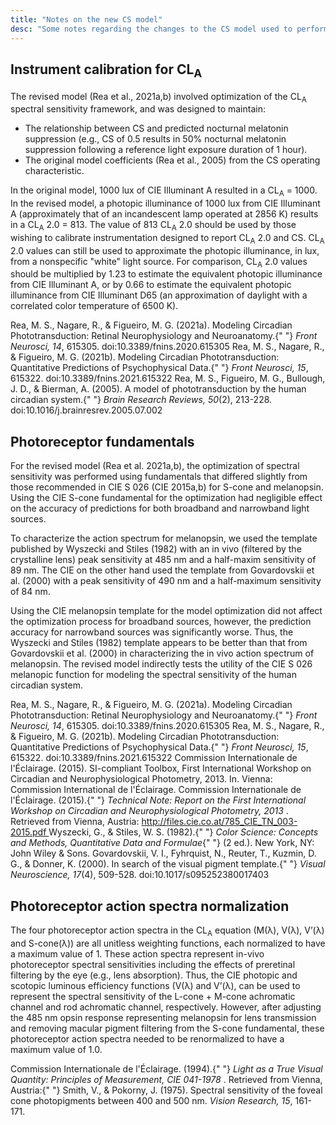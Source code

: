 ```yaml
---
title: "Notes on the new CS model"
desc: "Some notes regarding the changes to the CS model used to perform calculations with the new CS Calculator 2.0, with respect to the original CS Calculator."
---
```


## Instrument calibration for CL<sub>A</sub>

The revised model (Rea et al., 2021a,b) involved optimization of the CL<sub>A</sub> spectral sensitivity framework, and was designed to maintain:

- The relationship between CS and predicted nocturnal melatonin suppression (e.g., CS of 0.5 results in 50% nocturnal melatonin suppression following a reference light exposure duration of 1 hour).
- The original model coefficients (Rea et al., 2005) from the CS operating characteristic.

In the original model, 1000 lux of CIE Illuminant A resulted in a CL<sub>A</sub> = 1000. In the revised model, a photopic illuminance of 1000 lux from CIE Illuminant A (approximately that of an incandescent lamp operated at 2856 K) results in a CL<sub>A</sub> 2.0 = 813. The value of 813 CL<sub>A</sub> 2.0 should be used by those wishing to calibrate instrumentation designed to report CL<sub>A</sub> 2.0 and CS. CL<sub>A</sub> 2.0 values can still be used to approximate the photopic illuminance, in lux, from a nonspecific "white" light source. For comparison, CL<sub>A</sub> 2.0 values should be multiplied by 1.23 to estimate the equivalent photopic illuminance from CIE Illuminant A, or by 0.66 to estimate the equivalent photopic illuminance from CIE Illuminant D65 (an approximation of daylight with a correlated color temperature of 6500 K).

<References>
  <Reference>
    Rea, M. S., Nagare, R., & Figueiro, M. G. (2021a). Modeling Circadian
    Phototransduction: Retinal Neurophysiology and Neuroanatomy.{" "}
    <i>Front Neurosci, 14</i>, 615305. doi:10.3389/fnins.2020.615305
  </Reference>
  <Reference>
    Rea, M. S., Nagare, R., & Figueiro, M. G. (2021b). Modeling Circadian
    Phototransduction: Quantitative Predictions of Psychophysical Data.{" "}
    <i>Front Neurosci, 15</i>, 615322. doi:10.3389/fnins.2021.615322
  </Reference>
  <Reference>
    Rea, M. S., Figueiro, M. G., Bullough, J. D., & Bierman, A. (2005). A model
    of phototransduction by the human circadian system.{" "}
    <i>Brain Research Reviews, 50</i>(2), 213-228.
    doi:10.1016/j.brainresrev.2005.07.002
  </Reference>
</References>

## Photoreceptor fundamentals

For the revised model (Rea et al. 2021a,b), the optimization of spectral sensitivity was performed using fundamentals that differed slightly from those recommended in CIE S 026 (CIE 2015a,b) for S-cone and melanopsin. Using the CIE S-cone fundamental for the optimization had negligible effect on the accuracy of predictions for both broadband and narrowband light sources.

To characterize the action spectrum for melanopsin, we used the template published by Wyszecki and Stiles (1982) with an in vivo (filtered by the crystalline lens) peak sensitivity at 485 nm and a half-maxim sensitivity of 89 nm. The CIE on the other hand used the template from Govardovskii et al. (2000) with a peak sensitivity of 490 nm and a half-maximum sensitivity of 84 nm.

Using the CIE melanopsin template for the model optimization did not affect the optimization process for broadband sources, however, the prediction accuracy for narrowband sources was significantly worse. Thus, the Wyszecki and Stiles (1982) template appears to be better than that from Govardovskii et al. (2000) in characterizing the in vivo action spectrum of melanopsin. The revised model indirectly tests the utility of the CIE S 026 melanopic function for modeling the spectral sensitivity of the human circadian system.

<References>
  <Reference>
    Rea, M. S., Nagare, R., & Figueiro, M. G. (2021a). Modeling Circadian
    Phototransduction: Retinal Neurophysiology and Neuroanatomy.{" "}
    <i>Front Neurosci, 14</i>, 615305. doi:10.3389/fnins.2020.615305
  </Reference>
  <Reference>
    Rea, M. S., Nagare, R., & Figueiro, M. G. (2021b). Modeling Circadian
    Phototransduction: Quantitative Predictions of Psychophysical Data.{" "}
    <i>Front Neurosci, 15</i>, 615322. doi:10.3389/fnins.2021.615322
  </Reference>
  <Reference>
    Commission Internationale de l'Éclairage. (2015). SI-compliant Toolbox,
    First International Workshop on Circadian and Neurophysiological Photometry,
    2013. In. Vienna: Commission International de l'Éclairage.
  </Reference>
  <Reference>
    Commission Internationale de l'Éclairage. (2015).{" "}
    <i>
      Technical Note: Report on the First International Workshop on Circadian
      and Neurophysiological Photometry, 2013
    </i>
    . Retrieved from Vienna, Austria: <a
      target="_blank"
      rel="noreferrer"
      href="http://files.cie.co.at/785_CIE_TN_003-2015.pdf"
    >
      http://files.cie.co.at/785_CIE_TN_003-2015.pdf
    </a>
  </Reference>
  <Reference>
    Wyszecki, G., & Stiles, W. S. (1982).{" "}
    <i>Color Science: Concepts and Methods, Quantitative Data and Formulae</i>{" "}
    (2 ed.). New York, NY: John Wiley & Sons.
  </Reference>
  <Reference>
    Govardovskii, V. I., Fyhrquist, N., Reuter, T., Kuzmin, D. G., & Donner, K.
    (2000). In search of the visual pigment template.{" "}
    <i>Visual Neuroscience, 17</i>(4), 509-528. doi:10.1017/s095252380017403
  </Reference>
</References>

## Photoreceptor action spectra normalization

The four photoreceptor action spectra in the CL<sub>A</sub> equation (M(λ), V(λ), V’(λ) and S-cone(λ)) are all unitless weighting functions, each normalized to have a maximum value of 1. These action spectra represent in-vivo photoreceptor spectral sensitivities including the effects of preretinal filtering by the eye (e.g., lens absorption). Thus, the CIE photopic and scotopic luminous efficiency functions (V(λ) and V’(λ), can be used to represent the spectral sensitivity of the L-cone + M-cone achromatic channel and rod achromatic channel, respectively. However, after adjusting the 485 nm opsin response representing melanopsin for lens transmission and removing macular pigment filtering from the S-cone fundamental, these photoreceptor action spectra needed to be renormalized to have a maximum value of 1.0.

<References>
  <Reference>
    Commission Internationale de l'Éclairage. (1994).{" "}
    <i>
      Light as a True Visual Quantity: Principles of Measurement, CIE 041-1978
    </i>
    . Retrieved from Vienna, Austria:{" "}
  </Reference>
  <Reference>
    Smith, V., & Pokorny, J. (1975). Spectral sensitivity of the foveal cone
    photopigments between 400 and 500 nm. <i>Vision Research, 15</i>, 161-171.
  </Reference>
</References>
